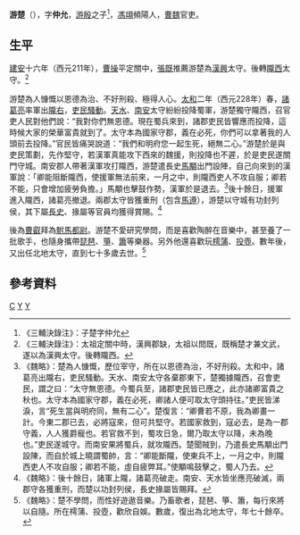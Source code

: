 '''游楚'''（{{bd|2世紀||3世紀||catIdx=Y}}），字'''仲允'''，[[游殷|游殷]]之子<ref>《三輔決錄注》：子楚字仲允</ref>，[[左馮翊|馮翊]]頻陽人，[[曹魏|曹魏]]官吏。

==生平==
[[建安_(东汉)|建安]]十六年（西元211年），[[曹操|曹操]]平定關中，[[張既|張既]]推薦游楚為[[漢興郡|漢興]]太守。後轉[[隴西|隴西]]太守。<ref>《三輔決錄注》：太祖定關中時，漢興郡缺，太祖以問既，既稱楚才兼文武，遂以為漢興太守。後轉隴西。</ref>

游楚為人慷慨以恩德為治、不好刑殺、極得人心。[[太和_(曹魏)|太和]]二年（西元228年）春，[[諸葛亮|諸葛亮]]率軍出[[隴右|隴右]]，[[天水之戰|吏民騷動]]。[[天水|天水]]、[[南安|南安]]太守紛紛投降蜀軍，游楚獨守隴西，召官吏人民對他們說：“我對你們無恩德。現在蜀兵來到，諸郡吏民皆響應而投降，這時候大家的榮華富貴就到了。太守本為國家守郡，義在必死，你們可以拿著我的人頭前去投降。”官民皆痛哭說道：“我們和明府您一起生死，絕無二心。”游楚於是與吏民策劃，先作堅守，若漢軍真能攻下西來的魏援，則投降也不遲，於是吏民遂關門守城。南安郡人帶著漢軍攻打隴西，游楚遣長史[[馬顒|馬顒]]出門設陣，自己向來到的漢軍說：「卿能阻斷隴西，使援軍無法前來，一月之中，則隴西吏人不攻自服；卿若不能，只會增加疲勞負擔。」馬顒也擊鼓作勢，漢軍於是退去。<ref>《魏略》：楚為人慷慨，歷位宰守，所在以恩德為治，不好刑殺。太和中，諸葛亮出隴右，吏民騷動。天水、南安太守各棄郡東下，楚獨據隴西，召會吏民，謂之曰：“太守無恩德。今蜀兵至，諸郡吏民皆已應之，此亦諸卿富貴之秋也。太守本為國家守郡，義在必死，卿諸人便可取太守頭持往。”吏民皆涕淚，言“死生當與明府同，無有二心”。楚復言：“卿曹若不原，我為卿畫一計。今東二郡已去，必將寇來，但可共堅守。若國家救到，寇必去，是為一郡守義，人人獲爵寵也。若官救不到，蜀攻日急，爾乃取太守以降，未為晚也。”吏民遂城守。而南安果將蜀兵，就攻隴西。楚聞賊到，乃遣長史馬顒出門設陳，而自於城上曉謂蜀帥，言：“卿能斷隴，使東兵不上，一月之中，則隴西吏人不攻自服；卿若不能，虛自疲弊耳。”使顒鳴鼓擊之，蜀人乃去。</ref>後十餘日，援軍進入隴西，諸葛亮撤退。兩郡太守皆獲重刑（包含[[馬遵|馬遵]]），游楚以守城有功封列侯，其下屬[[長史|長史]]、掾屬等官員均獲得賞賜。<ref>《魏略》：後十餘日，諸軍上隴，諸葛亮破走。南安、天水皆坐應亮破滅，兩郡守各獲重刑，而楚以功封列侯，長史掾屬皆賜拜。</ref>

後為[[曹叡|曹叡]]拜為[[駙馬都尉|駙馬都尉]]。游楚不愛研究學問，而是喜歡陶醉在音樂中，甚至養了一批歌手，也隨身攜帶[[琵琶|琵琶]]、[[箏|箏]]、[[簫|簫]]等樂器。另外他還喜歡玩[[樗蒲|樗蒲]]、[[投壺|投壺]]。數年後，又出任北地太守，直到七十多歲去世。<ref>《魏略》：楚不學問，而性好遊遨音樂。乃畜歌者，琵琶、箏、簫，每行來將以自隨。所在樗蒲、投壺，歡欣自娛。數歲，復出為北地太守，年七十餘卒。</ref>

==參考資料==
[[Category:游姓|C]]
[[Category:曹魏軍事人物|Y]]
[[Category:曹魏太守|Y]]